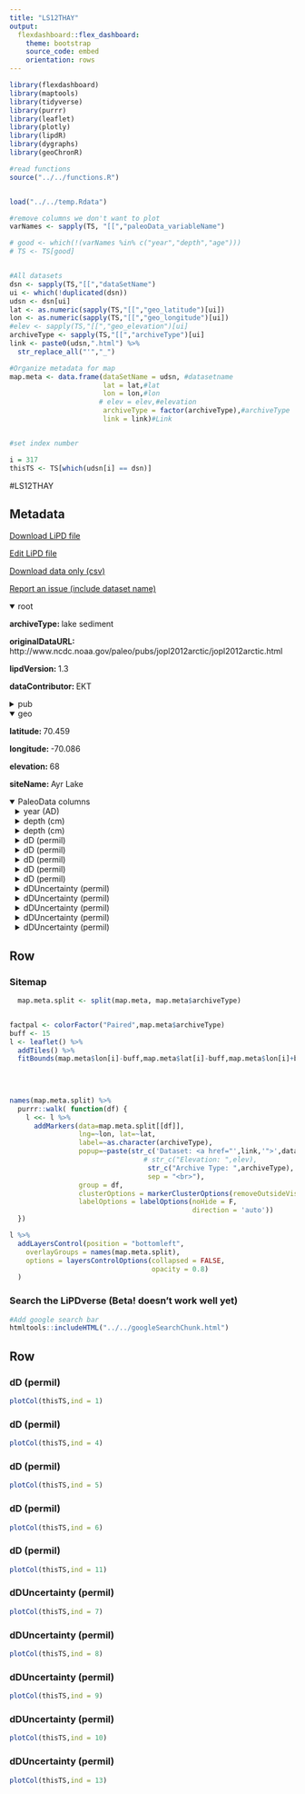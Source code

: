 ```yaml
---
title: "LS12THAY"
output: 
  flexdashboard::flex_dashboard:
    theme: bootstrap
    source_code: embed
    orientation: rows
---
```


```r
library(flexdashboard)
library(maptools)
library(tidyverse)
library(purrr)
library(leaflet)
library(plotly)
library(lipdR)
library(dygraphs)
library(geoChronR)

#read functions
source("../../functions.R")


load("../../temp.Rdata")

#remove columns we don't want to plot
varNames <- sapply(TS, "[[","paleoData_variableName")

# good <- which(!(varNames %in% c("year","depth","age")))
# TS <- TS[good]


#All datasets
dsn <- sapply(TS,"[[","dataSetName")
ui <- which(!duplicated(dsn))
udsn <- dsn[ui]
lat <- as.numeric(sapply(TS,"[[","geo_latitude")[ui])
lon <- as.numeric(sapply(TS,"[[","geo_longitude")[ui])
#elev <- sapply(TS,"[[","geo_elevation")[ui]
archiveType <- sapply(TS,"[[","archiveType")[ui]
link <- paste0(udsn,".html") %>% 
  str_replace_all("'","_")

#Organize metadata for map
map.meta <- data.frame(dataSetName = udsn, #datasetname
                       lat = lat,#lat
                       lon = lon,#lon
                      # elev = elev,#elevation
                       archiveType = factor(archiveType),#archiveType
                       link = link)#Link


#set index number

i = 317
thisTS <- TS[which(udsn[i] == dsn)]
```
#LS12THAY

Metadata {.sidebar}
-------------------------------------
[Download LiPD file](LS12THAY.lpd)
            

[Edit LiPD file](http://lipd.net/playground?source=http://lipdverse.org/iso2kv0_11_0/LS12THAY.lpd)
            

[Download data only (csv)](LS12THAY.csv)
            

[Report an issue (include dataset name)](https://github.com/nickmckay/LiPDverse/issues)

<details open style="margin-left: 0px">
<summary>root</summary>
<p style="margin-left: 0px"><strong>archiveType: </strong>lake sediment
<p style="margin-left: 0px"><strong>originalDataURL: </strong>http://www.ncdc.noaa.gov/paleo/pubs/jopl2012arctic/jopl2012arctic.html
<p style="margin-left: 0px"><strong>lipdVersion: </strong>1.3
<p style="margin-left: 0px"><strong>dataContributor: </strong>EKT
</details>
<details>
<summary>pub</summary>
<details style="margin-left: 10px">
<summary>pub1</summary>
<p style="margin-left: 10px"><strong>author: </strong>Thomas
<p style="margin-left: 10px"><strong>pubYear: </strong>NA
<p style="margin-left: 10px"><strong>DOI: </strong>10.?1007/?s10933-012-9584-7
</details>
<details style="margin-left: 10px">
<summary>pub2</summary>
<p style="margin-left: 10px"><strong>pubYear: </strong>NA
</details>
</details>
<details open style="margin-left: 0px">
<summary>geo</summary>
<p style="margin-left: 0px"><strong>latitude: </strong>70.459
<p style="margin-left: 0px"><strong>longitude: </strong>-70.086
<p style="margin-left: 0px"><strong>elevation: </strong>68
<p style="margin-left: 0px"><strong>siteName: </strong>Ayr Lake
</details>
<details open>
<summary>PaleoData columns</summary>
<details style="margin-left: 10px">
<summary>year (AD)</summary>
<p style="margin-left: 10px"><strong>TSid: </strong>MAT1f2a2beb33
<p style="margin-left: 10px"><strong>variableName: </strong>year
<p style="margin-left: 10px"><strong>units: </strong>AD
<p style="margin-left: 10px"><strong>description: </strong>Year AD
</details>
<details style="margin-left: 10px">
<summary>depth (cm)</summary>
<p style="margin-left: 10px"><strong>TSid: </strong>LPD32931661
<p style="margin-left: 10px"><strong>variableName: </strong>depth
<p style="margin-left: 10px"><strong>units: </strong>cm
<p style="margin-left: 10px"><strong>description: </strong>bottom depth (mm)
</details>
<details style="margin-left: 10px">
<summary>depth (cm)</summary>
<p style="margin-left: 10px"><strong>TSid: </strong>MATbc6c134f26
<p style="margin-left: 10px"><strong>variableName: </strong>depth
<p style="margin-left: 10px"><strong>units: </strong>cm
<p style="margin-left: 10px"><strong>description: </strong>depth
</details>
<details style="margin-left: 10px">
<summary>dD (permil)</summary>
<p style="margin-left: 10px"><strong>TSid: </strong>LS12THAY01E
<p style="margin-left: 10px"><strong>variableName: </strong>dD
<p style="margin-left: 10px"><strong>units: </strong>permil
<p style="margin-left: 10px"><strong>description: </strong>terrestrial biomarker
<details>
<summary>interpretation</summary>
<details style="margin-left: 20px">
<summary>1</summary>
<p style="margin-left: 20px"><strong>basis: </strong>The remarkable similarity between d2Hwax and regional temperature indicates that d2Hwax is a useful proxy to reconstruct temper- ature at decadal- to sub-centennial-resolution.
<p style="margin-left: 20px"><strong>interpDirection: </strong>positive
<p style="margin-left: 20px"><strong>scope: </strong>climate
<p style="margin-left: 20px"><strong>seasonality: </strong>summer
<p style="margin-left: 20px"><strong>variable: </strong>T
<p style="margin-left: 20px"><strong>variableDetail: </strong>air
<p style="margin-left: 20px"><strong>direction: </strong>positive
</details>
<details style="margin-left: 20px">
<summary>2</summary>
<p style="margin-left: 20px"><strong>basis: </strong>The major source of water for plants in the Arctic, where permafrost precludes extensive groundwater systems, is precipitation, either as snowmelt or summer rain (Elberling et al. 2008). Thus, we hypothesize that d2Hwax in the Arctic is likely closely related to d2Hprecip. Leaf wax synthesis occurs during the summer months when plants are neither temper- ature- nor light-limited. The apparent fractionation (e) between leaf waxes and source waters varies with relative humidity (RH) and with potential evapotrans- piration (Sachse et al. 2012). Long-term average growing season (June, July, August) RH at Clyde River is 80% (Environment Canada, 2011). The eleven-month dataset from Silasiutitalik at the head of Clyde Inlet suggests that growing season RH is slightly lower inland, around 75% (Kangiqtugaapik (Clyde River) Weather Station Network, 2011). The n-alkanoic acids synthesized by plants that grow at 70?80% RH have an e of -100 to -120% relative to annual mean precipitation (Hou et al. 2008). The d2Hwax values from Ayr Lake sediments (-240 to -265 %) therefore suggest that source water d2H should range between -140 to -165% (assuming an e of -100%) and -120 to -145% (assuming an e of -120%). These calculated source water d2H values are within the range of measured summer d2Hprecip values for both Pond Inlet and Hall Beach, although the values obtained with the larger e are close to the maximum summer d2Hprecip values for Pond Inlet. We therefore hypothesize that plants in this catchment utilize summer precipitation as their main water source (Fig. 2). Variability in summer d2Hprecip, or utilization of small but varying amounts of winter precipitation, is likely driving variability in d2Hwax at Ayr Lake.
<p style="margin-left: 20px"><strong>direction: </strong>positive
<p style="margin-left: 20px"><strong>inferredMaterial: </strong>soil water
<p style="margin-left: 20px"><strong>integrationTime: </strong>1 to 10
<p style="margin-left: 20px"><strong>integrationTimeBasis: </strong>Leaf wax hydrogen isotopes exhibit a surprising amount of variability at the sub-decadal scale (Fig. 6). This high degree of variability indicates that leaf waxes are likely produced, transported and deposited in a relatively short period of time.
<p style="margin-left: 20px"><strong>integrationTimeUncertainty: </strong>10
<p style="margin-left: 20px"><strong>integrationTimeUnits: </strong>years
<p style="margin-left: 20px"><strong>mathematicalRelation: </strong>linear
<p style="margin-left: 20px"><strong>rank: </strong>1
<p style="margin-left: 20px"><strong>scope: </strong>isotope
<p style="margin-left: 20px"><strong>seasonality: </strong>growing season
<p style="margin-left: 20px"><strong>variable: </strong>P_isotope
<p style="margin-left: 20px"><strong>coefficient: </strong>NA
<p style="margin-left: 20px"><strong>fraction: </strong>NA
</details>
<details style="margin-left: 20px">
<summary>3</summary>
<p style="margin-left: 20px"><strong>basis: </strong>Bottom line: more snowmelt providing source water to plants causes pool of plant source water to be more 2H-depleted. "The major source of water for plants in the Arctic, where permafrost precludes extensive groundwater systems, is precipitation, either as snowmelt or summer rain (Elberling et al. 2008). Thus, we hypothesize that d2Hwax in the Arctic is likely closely related to d2Hprecip. Leaf wax synthesis occurs during the summer months when plants are neither temper- ature- nor light-limited. The apparent fractionation (e) between leaf waxes and source waters varies with relative humidity (RH) and with potential evapotrans- piration (Sachse et al. 2012). Long-term average growing season (June, July, August) RH at Clyde River is 80% (Environment Canada, 2011). The eleven-month dataset from Silasiutitalik at the head of Clyde Inlet suggests that growing season RH is slightly lower inland, around 75% (Kangiqtugaapik (Clyde River) Weather Station Network, 2011). The n-alkanoic acids synthesized by plants that grow at 70?80% RH have an e of -100 to -120% relative to annual mean precipitation (Hou et al. 2008). The d2Hwax values from Ayr Lake sediments (-240 to -265 %) therefore suggest that source water d2H should range between -140 to -165% (assuming an e of -100%) and -120 to -145% (assuming an e of -120%). These calculated source water d2H values are within the range of measured summer d2Hprecip values for both Pond Inlet and Hall Beach, although the values obtained with the larger e are close to the maximum summer d2Hprecip values for Pond Inlet. We therefore hypothesize that plants in this catchment utilize summer precipitation as their main water source (Fig. 2). Variability in summer d2Hprecip, or utilization of small but varying amounts of winter precipitation, is likely driving variability in d2Hwax at Ayr Lake."
<p style="margin-left: 20px"><strong>direction: </strong>negative
<p style="margin-left: 20px"><strong>inferredMaterial: </strong>soil water
<p style="margin-left: 20px"><strong>integrationTime: </strong>1 to 10
<p style="margin-left: 20px"><strong>integrationTimeBasis: </strong>Leaf wax hydrogen isotopes exhibit a surprising amount of variability at the sub-decadal scale (Fig. 6). This high degree of variability indicates that leaf waxes are likely produced, transported and deposited in a relatively short period of time.
<p style="margin-left: 20px"><strong>integrationTimeUncertainty: </strong>10
<p style="margin-left: 20px"><strong>integrationTimeUnits: </strong>years
<p style="margin-left: 20px"><strong>mathematicalRelation: </strong>linear
<p style="margin-left: 20px"><strong>rank: </strong>2
<p style="margin-left: 20px"><strong>scope: </strong>isotope
<p style="margin-left: 20px"><strong>seasonality: </strong>winter
<p style="margin-left: 20px"><strong>variable: </strong>winter snow melting during growing season
<p style="margin-left: 20px"><strong>coefficient: </strong>NA
<p style="margin-left: 20px"><strong>fraction: </strong>NA
</details>
<details style="margin-left: 20px">
<summary>4</summary>
<p style="margin-left: 20px"><strong>coefficient: </strong>NA
<p style="margin-left: 20px"><strong>fraction: </strong>NA
<p style="margin-left: 20px"><strong>rank: </strong>NA
<p style="margin-left: 20px"><strong>scope: </strong>isotope
</details>
</details>
</details>
<details style="margin-left: 10px">
<summary>dD (permil)</summary>
<p style="margin-left: 10px"><strong>TSid: </strong>LS12THAY01B
<p style="margin-left: 10px"><strong>variableName: </strong>dD
<p style="margin-left: 10px"><strong>units: </strong>permil
<p style="margin-left: 10px"><strong>description: </strong>terrestrial biomarker
<details>
<summary>interpretation</summary>
<details style="margin-left: 20px">
<summary>1</summary>
<p style="margin-left: 20px"><strong>basis: </strong>The remarkable similarity between d2Hwax and regional temperature indicates that d2Hwax is a useful proxy to reconstruct temper- ature at decadal- to sub-centennial-resolution.
<p style="margin-left: 20px"><strong>interpDirection: </strong>positive
<p style="margin-left: 20px"><strong>scope: </strong>climate
<p style="margin-left: 20px"><strong>seasonality: </strong>summer
<p style="margin-left: 20px"><strong>variable: </strong>T
<p style="margin-left: 20px"><strong>variableDetail: </strong>air
<p style="margin-left: 20px"><strong>direction: </strong>positive
</details>
<details style="margin-left: 20px">
<summary>2</summary>
<p style="margin-left: 20px"><strong>basis: </strong>The major source of water for plants in the Arctic, where permafrost precludes extensive groundwater systems, is precipitation, either as snowmelt or summer rain (Elberling et al. 2008). Thus, we hypothesize that d2Hwax in the Arctic is likely closely related to d2Hprecip. Leaf wax synthesis occurs during the summer months when plants are neither temper- ature- nor light-limited. The apparent fractionation (e) between leaf waxes and source waters varies with relative humidity (RH) and with potential evapotrans- piration (Sachse et al. 2012). Long-term average growing season (June, July, August) RH at Clyde River is 80% (Environment Canada, 2011). The eleven-month dataset from Silasiutitalik at the head of Clyde Inlet suggests that growing season RH is slightly lower inland, around 75% (Kangiqtugaapik (Clyde River) Weather Station Network, 2011). The n-alkanoic acids synthesized by plants that grow at 70?80% RH have an e of -100 to -120% relative to annual mean precipitation (Hou et al. 2008). The d2Hwax values from Ayr Lake sediments (-240 to -265 %) therefore suggest that source water d2H should range between -140 to -165% (assuming an e of -100%) and -120 to -145% (assuming an e of -120%). These calculated source water d2H values are within the range of measured summer d2Hprecip values for both Pond Inlet and Hall Beach, although the values obtained with the larger e are close to the maximum summer d2Hprecip values for Pond Inlet. We therefore hypothesize that plants in this catchment utilize summer precipitation as their main water source (Fig. 2). Variability in summer d2Hprecip, or utilization of small but varying amounts of winter precipitation, is likely driving variability in d2Hwax at Ayr Lake.
<p style="margin-left: 20px"><strong>direction: </strong>positive
<p style="margin-left: 20px"><strong>inferredMaterial: </strong>soil water
<p style="margin-left: 20px"><strong>integrationTime: </strong>1 to 10
<p style="margin-left: 20px"><strong>integrationTimeBasis: </strong>Leaf wax hydrogen isotopes exhibit a surprising amount of variability at the sub-decadal scale (Fig. 6). This high degree of variability indicates that leaf waxes are likely produced, transported and deposited in a relatively short period of time.
<p style="margin-left: 20px"><strong>integrationTimeUncertainty: </strong>10
<p style="margin-left: 20px"><strong>integrationTimeUnits: </strong>years
<p style="margin-left: 20px"><strong>mathematicalRelation: </strong>linear
<p style="margin-left: 20px"><strong>rank: </strong>1
<p style="margin-left: 20px"><strong>scope: </strong>isotope
<p style="margin-left: 20px"><strong>seasonality: </strong>growing season
<p style="margin-left: 20px"><strong>variable: </strong>P_isotope
<p style="margin-left: 20px"><strong>coefficient: </strong>NA
<p style="margin-left: 20px"><strong>fraction: </strong>NA
</details>
<details style="margin-left: 20px">
<summary>3</summary>
<p style="margin-left: 20px"><strong>basis: </strong>Bottom line: more snowmelt providing source water to plants causes pool of plant source water to be more 2H-depleted. "The major source of water for plants in the Arctic, where permafrost precludes extensive groundwater systems, is precipitation, either as snowmelt or summer rain (Elberling et al. 2008). Thus, we hypothesize that d2Hwax in the Arctic is likely closely related to d2Hprecip. Leaf wax synthesis occurs during the summer months when plants are neither temper- ature- nor light-limited. The apparent fractionation (e) between leaf waxes and source waters varies with relative humidity (RH) and with potential evapotrans- piration (Sachse et al. 2012). Long-term average growing season (June, July, August) RH at Clyde River is 80% (Environment Canada, 2011). The eleven-month dataset from Silasiutitalik at the head of Clyde Inlet suggests that growing season RH is slightly lower inland, around 75% (Kangiqtugaapik (Clyde River) Weather Station Network, 2011). The n-alkanoic acids synthesized by plants that grow at 70?80% RH have an e of -100 to -120% relative to annual mean precipitation (Hou et al. 2008). The d2Hwax values from Ayr Lake sediments (-240 to -265 %) therefore suggest that source water d2H should range between -140 to -165% (assuming an e of -100%) and -120 to -145% (assuming an e of -120%). These calculated source water d2H values are within the range of measured summer d2Hprecip values for both Pond Inlet and Hall Beach, although the values obtained with the larger e are close to the maximum summer d2Hprecip values for Pond Inlet. We therefore hypothesize that plants in this catchment utilize summer precipitation as their main water source (Fig. 2). Variability in summer d2Hprecip, or utilization of small but varying amounts of winter precipitation, is likely driving variability in d2Hwax at Ayr Lake."
<p style="margin-left: 20px"><strong>direction: </strong>negative
<p style="margin-left: 20px"><strong>inferredMaterial: </strong>soil water
<p style="margin-left: 20px"><strong>integrationTime: </strong>1 to 10
<p style="margin-left: 20px"><strong>integrationTimeBasis: </strong>Leaf wax hydrogen isotopes exhibit a surprising amount of variability at the sub-decadal scale (Fig. 6). This high degree of variability indicates that leaf waxes are likely produced, transported and deposited in a relatively short period of time.
<p style="margin-left: 20px"><strong>integrationTimeUncertainty: </strong>10
<p style="margin-left: 20px"><strong>integrationTimeUnits: </strong>years
<p style="margin-left: 20px"><strong>mathematicalRelation: </strong>linear
<p style="margin-left: 20px"><strong>rank: </strong>2
<p style="margin-left: 20px"><strong>scope: </strong>isotope
<p style="margin-left: 20px"><strong>seasonality: </strong>winter
<p style="margin-left: 20px"><strong>variable: </strong>winter snow melting during growing season
<p style="margin-left: 20px"><strong>coefficient: </strong>NA
<p style="margin-left: 20px"><strong>fraction: </strong>NA
</details>
<details style="margin-left: 20px">
<summary>4</summary>
<p style="margin-left: 20px"><strong>coefficient: </strong>NA
<p style="margin-left: 20px"><strong>fraction: </strong>NA
<p style="margin-left: 20px"><strong>rank: </strong>NA
<p style="margin-left: 20px"><strong>scope: </strong>isotope
</details>
</details>
</details>
<details style="margin-left: 10px">
<summary>dD (permil)</summary>
<p style="margin-left: 10px"><strong>TSid: </strong>LS12THAY01C
<p style="margin-left: 10px"><strong>variableName: </strong>dD
<p style="margin-left: 10px"><strong>units: </strong>permil
<p style="margin-left: 10px"><strong>description: </strong>terrestrial biomarker
<details>
<summary>interpretation</summary>
<details style="margin-left: 20px">
<summary>1</summary>
<p style="margin-left: 20px"><strong>basis: </strong>The remarkable similarity between d2Hwax and regional temperature indicates that d2Hwax is a useful proxy to reconstruct temper- ature at decadal- to sub-centennial-resolution.
<p style="margin-left: 20px"><strong>interpDirection: </strong>positive
<p style="margin-left: 20px"><strong>scope: </strong>climate
<p style="margin-left: 20px"><strong>seasonality: </strong>summer
<p style="margin-left: 20px"><strong>variable: </strong>T
<p style="margin-left: 20px"><strong>variableDetail: </strong>air
<p style="margin-left: 20px"><strong>direction: </strong>positive
</details>
<details style="margin-left: 20px">
<summary>2</summary>
<p style="margin-left: 20px"><strong>basis: </strong>The major source of water for plants in the Arctic, where permafrost precludes extensive groundwater systems, is precipitation, either as snowmelt or summer rain (Elberling et al. 2008). Thus, we hypothesize that d2Hwax in the Arctic is likely closely related to d2Hprecip. Leaf wax synthesis occurs during the summer months when plants are neither temper- ature- nor light-limited. The apparent fractionation (e) between leaf waxes and source waters varies with relative humidity (RH) and with potential evapotrans- piration (Sachse et al. 2012). Long-term average growing season (June, July, August) RH at Clyde River is 80% (Environment Canada, 2011). The eleven-month dataset from Silasiutitalik at the head of Clyde Inlet suggests that growing season RH is slightly lower inland, around 75% (Kangiqtugaapik (Clyde River) Weather Station Network, 2011). The n-alkanoic acids synthesized by plants that grow at 70?80% RH have an e of -100 to -120% relative to annual mean precipitation (Hou et al. 2008). The d2Hwax values from Ayr Lake sediments (-240 to -265 %) therefore suggest that source water d2H should range between -140 to -165% (assuming an e of -100%) and -120 to -145% (assuming an e of -120%). These calculated source water d2H values are within the range of measured summer d2Hprecip values for both Pond Inlet and Hall Beach, although the values obtained with the larger e are close to the maximum summer d2Hprecip values for Pond Inlet. We therefore hypothesize that plants in this catchment utilize summer precipitation as their main water source (Fig. 2). Variability in summer d2Hprecip, or utilization of small but varying amounts of winter precipitation, is likely driving variability in d2Hwax at Ayr Lake.
<p style="margin-left: 20px"><strong>direction: </strong>positive
<p style="margin-left: 20px"><strong>inferredMaterial: </strong>soil water
<p style="margin-left: 20px"><strong>integrationTime: </strong>1 to 10
<p style="margin-left: 20px"><strong>integrationTimeBasis: </strong>Leaf wax hydrogen isotopes exhibit a surprising amount of variability at the sub-decadal scale (Fig. 6). This high degree of variability indicates that leaf waxes are likely produced, transported and deposited in a relatively short period of time.
<p style="margin-left: 20px"><strong>integrationTimeUncertainty: </strong>10
<p style="margin-left: 20px"><strong>integrationTimeUnits: </strong>years
<p style="margin-left: 20px"><strong>mathematicalRelation: </strong>linear
<p style="margin-left: 20px"><strong>rank: </strong>1
<p style="margin-left: 20px"><strong>scope: </strong>isotope
<p style="margin-left: 20px"><strong>seasonality: </strong>growing season
<p style="margin-left: 20px"><strong>variable: </strong>P_isotope
<p style="margin-left: 20px"><strong>coefficient: </strong>NA
<p style="margin-left: 20px"><strong>fraction: </strong>NA
</details>
<details style="margin-left: 20px">
<summary>3</summary>
<p style="margin-left: 20px"><strong>basis: </strong>Bottom line: more snowmelt providing source water to plants causes pool of plant source water to be more 2H-depleted. "The major source of water for plants in the Arctic, where permafrost precludes extensive groundwater systems, is precipitation, either as snowmelt or summer rain (Elberling et al. 2008). Thus, we hypothesize that d2Hwax in the Arctic is likely closely related to d2Hprecip. Leaf wax synthesis occurs during the summer months when plants are neither temper- ature- nor light-limited. The apparent fractionation (e) between leaf waxes and source waters varies with relative humidity (RH) and with potential evapotrans- piration (Sachse et al. 2012). Long-term average growing season (June, July, August) RH at Clyde River is 80% (Environment Canada, 2011). The eleven-month dataset from Silasiutitalik at the head of Clyde Inlet suggests that growing season RH is slightly lower inland, around 75% (Kangiqtugaapik (Clyde River) Weather Station Network, 2011). The n-alkanoic acids synthesized by plants that grow at 70?80% RH have an e of -100 to -120% relative to annual mean precipitation (Hou et al. 2008). The d2Hwax values from Ayr Lake sediments (-240 to -265 %) therefore suggest that source water d2H should range between -140 to -165% (assuming an e of -100%) and -120 to -145% (assuming an e of -120%). These calculated source water d2H values are within the range of measured summer d2Hprecip values for both Pond Inlet and Hall Beach, although the values obtained with the larger e are close to the maximum summer d2Hprecip values for Pond Inlet. We therefore hypothesize that plants in this catchment utilize summer precipitation as their main water source (Fig. 2). Variability in summer d2Hprecip, or utilization of small but varying amounts of winter precipitation, is likely driving variability in d2Hwax at Ayr Lake."
<p style="margin-left: 20px"><strong>direction: </strong>negative
<p style="margin-left: 20px"><strong>inferredMaterial: </strong>soil water
<p style="margin-left: 20px"><strong>integrationTime: </strong>1 to 10
<p style="margin-left: 20px"><strong>integrationTimeBasis: </strong>Leaf wax hydrogen isotopes exhibit a surprising amount of variability at the sub-decadal scale (Fig. 6). This high degree of variability indicates that leaf waxes are likely produced, transported and deposited in a relatively short period of time.
<p style="margin-left: 20px"><strong>integrationTimeUncertainty: </strong>10
<p style="margin-left: 20px"><strong>integrationTimeUnits: </strong>years
<p style="margin-left: 20px"><strong>mathematicalRelation: </strong>linear
<p style="margin-left: 20px"><strong>rank: </strong>2
<p style="margin-left: 20px"><strong>scope: </strong>isotope
<p style="margin-left: 20px"><strong>seasonality: </strong>winter
<p style="margin-left: 20px"><strong>variable: </strong>winter snow melting during growing season
<p style="margin-left: 20px"><strong>coefficient: </strong>NA
<p style="margin-left: 20px"><strong>fraction: </strong>NA
</details>
<details style="margin-left: 20px">
<summary>4</summary>
<p style="margin-left: 20px"><strong>coefficient: </strong>NA
<p style="margin-left: 20px"><strong>fraction: </strong>NA
<p style="margin-left: 20px"><strong>rank: </strong>NA
<p style="margin-left: 20px"><strong>scope: </strong>isotope
</details>
</details>
</details>
<details style="margin-left: 10px">
<summary>dD (permil)</summary>
<p style="margin-left: 10px"><strong>TSid: </strong>LS12THAY01D
<p style="margin-left: 10px"><strong>variableName: </strong>dD
<p style="margin-left: 10px"><strong>units: </strong>permil
<p style="margin-left: 10px"><strong>description: </strong>terrestrial biomarker
<details>
<summary>interpretation</summary>
<details style="margin-left: 20px">
<summary>1</summary>
<p style="margin-left: 20px"><strong>basis: </strong>The remarkable similarity between d2Hwax and regional temperature indicates that d2Hwax is a useful proxy to reconstruct temper- ature at decadal- to sub-centennial-resolution.
<p style="margin-left: 20px"><strong>interpDirection: </strong>positive
<p style="margin-left: 20px"><strong>scope: </strong>climate
<p style="margin-left: 20px"><strong>seasonality: </strong>summer
<p style="margin-left: 20px"><strong>variable: </strong>T
<p style="margin-left: 20px"><strong>variableDetail: </strong>air
<p style="margin-left: 20px"><strong>direction: </strong>positive
</details>
<details style="margin-left: 20px">
<summary>2</summary>
<p style="margin-left: 20px"><strong>basis: </strong>The major source of water for plants in the Arctic, where permafrost precludes extensive groundwater systems, is precipitation, either as snowmelt or summer rain (Elberling et al. 2008). Thus, we hypothesize that d2Hwax in the Arctic is likely closely related to d2Hprecip. Leaf wax synthesis occurs during the summer months when plants are neither temper- ature- nor light-limited. The apparent fractionation (e) between leaf waxes and source waters varies with relative humidity (RH) and with potential evapotrans- piration (Sachse et al. 2012). Long-term average growing season (June, July, August) RH at Clyde River is 80% (Environment Canada, 2011). The eleven-month dataset from Silasiutitalik at the head of Clyde Inlet suggests that growing season RH is slightly lower inland, around 75% (Kangiqtugaapik (Clyde River) Weather Station Network, 2011). The n-alkanoic acids synthesized by plants that grow at 70?80% RH have an e of -100 to -120% relative to annual mean precipitation (Hou et al. 2008). The d2Hwax values from Ayr Lake sediments (-240 to -265 %) therefore suggest that source water d2H should range between -140 to -165% (assuming an e of -100%) and -120 to -145% (assuming an e of -120%). These calculated source water d2H values are within the range of measured summer d2Hprecip values for both Pond Inlet and Hall Beach, although the values obtained with the larger e are close to the maximum summer d2Hprecip values for Pond Inlet. We therefore hypothesize that plants in this catchment utilize summer precipitation as their main water source (Fig. 2). Variability in summer d2Hprecip, or utilization of small but varying amounts of winter precipitation, is likely driving variability in d2Hwax at Ayr Lake.
<p style="margin-left: 20px"><strong>direction: </strong>positive
<p style="margin-left: 20px"><strong>inferredMaterial: </strong>soil water
<p style="margin-left: 20px"><strong>integrationTime: </strong>1 to 10
<p style="margin-left: 20px"><strong>integrationTimeBasis: </strong>Leaf wax hydrogen isotopes exhibit a surprising amount of variability at the sub-decadal scale (Fig. 6). This high degree of variability indicates that leaf waxes are likely produced, transported and deposited in a relatively short period of time.
<p style="margin-left: 20px"><strong>integrationTimeUncertainty: </strong>10
<p style="margin-left: 20px"><strong>integrationTimeUnits: </strong>years
<p style="margin-left: 20px"><strong>mathematicalRelation: </strong>linear
<p style="margin-left: 20px"><strong>rank: </strong>1
<p style="margin-left: 20px"><strong>scope: </strong>isotope
<p style="margin-left: 20px"><strong>seasonality: </strong>growing season
<p style="margin-left: 20px"><strong>variable: </strong>P_isotope
<p style="margin-left: 20px"><strong>coefficient: </strong>NA
<p style="margin-left: 20px"><strong>fraction: </strong>NA
</details>
<details style="margin-left: 20px">
<summary>3</summary>
<p style="margin-left: 20px"><strong>basis: </strong>Bottom line: more snowmelt providing source water to plants causes pool of plant source water to be more 2H-depleted. "The major source of water for plants in the Arctic, where permafrost precludes extensive groundwater systems, is precipitation, either as snowmelt or summer rain (Elberling et al. 2008). Thus, we hypothesize that d2Hwax in the Arctic is likely closely related to d2Hprecip. Leaf wax synthesis occurs during the summer months when plants are neither temper- ature- nor light-limited. The apparent fractionation (e) between leaf waxes and source waters varies with relative humidity (RH) and with potential evapotrans- piration (Sachse et al. 2012). Long-term average growing season (June, July, August) RH at Clyde River is 80% (Environment Canada, 2011). The eleven-month dataset from Silasiutitalik at the head of Clyde Inlet suggests that growing season RH is slightly lower inland, around 75% (Kangiqtugaapik (Clyde River) Weather Station Network, 2011). The n-alkanoic acids synthesized by plants that grow at 70?80% RH have an e of -100 to -120% relative to annual mean precipitation (Hou et al. 2008). The d2Hwax values from Ayr Lake sediments (-240 to -265 %) therefore suggest that source water d2H should range between -140 to -165% (assuming an e of -100%) and -120 to -145% (assuming an e of -120%). These calculated source water d2H values are within the range of measured summer d2Hprecip values for both Pond Inlet and Hall Beach, although the values obtained with the larger e are close to the maximum summer d2Hprecip values for Pond Inlet. We therefore hypothesize that plants in this catchment utilize summer precipitation as their main water source (Fig. 2). Variability in summer d2Hprecip, or utilization of small but varying amounts of winter precipitation, is likely driving variability in d2Hwax at Ayr Lake."
<p style="margin-left: 20px"><strong>direction: </strong>negative
<p style="margin-left: 20px"><strong>inferredMaterial: </strong>soil water
<p style="margin-left: 20px"><strong>integrationTime: </strong>1 to 10
<p style="margin-left: 20px"><strong>integrationTimeBasis: </strong>Leaf wax hydrogen isotopes exhibit a surprising amount of variability at the sub-decadal scale (Fig. 6). This high degree of variability indicates that leaf waxes are likely produced, transported and deposited in a relatively short period of time.
<p style="margin-left: 20px"><strong>integrationTimeUncertainty: </strong>10
<p style="margin-left: 20px"><strong>integrationTimeUnits: </strong>years
<p style="margin-left: 20px"><strong>mathematicalRelation: </strong>linear
<p style="margin-left: 20px"><strong>rank: </strong>2
<p style="margin-left: 20px"><strong>scope: </strong>isotope
<p style="margin-left: 20px"><strong>seasonality: </strong>winter
<p style="margin-left: 20px"><strong>variable: </strong>winter snow melting during growing season
<p style="margin-left: 20px"><strong>coefficient: </strong>NA
<p style="margin-left: 20px"><strong>fraction: </strong>NA
</details>
<details style="margin-left: 20px">
<summary>4</summary>
<p style="margin-left: 20px"><strong>coefficient: </strong>NA
<p style="margin-left: 20px"><strong>fraction: </strong>NA
<p style="margin-left: 20px"><strong>rank: </strong>NA
<p style="margin-left: 20px"><strong>scope: </strong>isotope
</details>
</details>
</details>
<details style="margin-left: 10px">
<summary>dD (permil)</summary>
<p style="margin-left: 10px"><strong>TSid: </strong>LS12THAY01A
<p style="margin-left: 10px"><strong>variableName: </strong>dD
<p style="margin-left: 10px"><strong>units: </strong>permil
<p style="margin-left: 10px"><strong>description: </strong>terrestrial biomarker
<details>
<summary>interpretation</summary>
<details style="margin-left: 20px">
<summary>1</summary>
<p style="margin-left: 20px"><strong>basis: </strong>The remarkable similarity between d2Hwax and regional temperature indicates that d2Hwax is a useful proxy to reconstruct temper- ature at decadal- to sub-centennial-resolution.
<p style="margin-left: 20px"><strong>interpDirection: </strong>positive
<p style="margin-left: 20px"><strong>scope: </strong>climate
<p style="margin-left: 20px"><strong>seasonality: </strong>summer
<p style="margin-left: 20px"><strong>variable: </strong>T
<p style="margin-left: 20px"><strong>variableDetail: </strong>air
</details>
<details style="margin-left: 20px">
<summary>2</summary>
<p style="margin-left: 20px"><strong>basis: </strong>The major source of water for plants in the Arctic, where permafrost precludes extensive groundwater systems, is precipitation, either as snowmelt or summer rain (Elberling et al. 2008). Thus, we hypothesize that d2Hwax in the Arctic is likely closely related to d2Hprecip. Leaf wax synthesis occurs during the summer months when plants are neither temper- ature- nor light-limited. The apparent fractionation (e) between leaf waxes and source waters varies with relative humidity (RH) and with potential evapotrans- piration (Sachse et al. 2012). Long-term average growing season (June, July, August) RH at Clyde River is 80% (Environment Canada, 2011). The eleven-month dataset from Silasiutitalik at the head of Clyde Inlet suggests that growing season RH is slightly lower inland, around 75% (Kangiqtugaapik (Clyde River) Weather Station Network, 2011). The n-alkanoic acids synthesized by plants that grow at 70?80% RH have an e of -100 to -120% relative to annual mean precipitation (Hou et al. 2008). The d2Hwax values from Ayr Lake sediments (-240 to -265 %) therefore suggest that source water d2H should range between -140 to -165% (assuming an e of -100%) and -120 to -145% (assuming an e of -120%). These calculated source water d2H values are within the range of measured summer d2Hprecip values for both Pond Inlet and Hall Beach, although the values obtained with the larger e are close to the maximum summer d2Hprecip values for Pond Inlet. We therefore hypothesize that plants in this catchment utilize summer precipitation as their main water source (Fig. 2). Variability in summer d2Hprecip, or utilization of small but varying amounts of winter precipitation, is likely driving variability in d2Hwax at Ayr Lake.
<p style="margin-left: 20px"><strong>direction: </strong>positive
<p style="margin-left: 20px"><strong>inferredMaterial: </strong>soil water
<p style="margin-left: 20px"><strong>integrationTime: </strong>1 to 10
<p style="margin-left: 20px"><strong>integrationTimeBasis: </strong>Leaf wax hydrogen isotopes exhibit a surprising amount of variability at the sub-decadal scale (Fig. 6). This high degree of variability indicates that leaf waxes are likely produced, transported and deposited in a relatively short period of time.
<p style="margin-left: 20px"><strong>integrationTimeUncertainty: </strong>10
<p style="margin-left: 20px"><strong>integrationTimeUnits: </strong>years
<p style="margin-left: 20px"><strong>mathematicalRelation: </strong>linear
<p style="margin-left: 20px"><strong>rank: </strong>1
<p style="margin-left: 20px"><strong>scope: </strong>isotope
<p style="margin-left: 20px"><strong>seasonality: </strong>growing season
<p style="margin-left: 20px"><strong>variable: </strong>P_isotope
<p style="margin-left: 20px"><strong>coefficient: </strong>NA
<p style="margin-left: 20px"><strong>fraction: </strong>NA
</details>
<details style="margin-left: 20px">
<summary>3</summary>
<p style="margin-left: 20px"><strong>basis: </strong>Bottom line: more snowmelt providing source water to plants causes pool of plant source water to be more 2H-depleted. "The major source of water for plants in the Arctic, where permafrost precludes extensive groundwater systems, is precipitation, either as snowmelt or summer rain (Elberling et al. 2008). Thus, we hypothesize that d2Hwax in the Arctic is likely closely related to d2Hprecip. Leaf wax synthesis occurs during the summer months when plants are neither temper- ature- nor light-limited. The apparent fractionation (e) between leaf waxes and source waters varies with relative humidity (RH) and with potential evapotrans- piration (Sachse et al. 2012). Long-term average growing season (June, July, August) RH at Clyde River is 80% (Environment Canada, 2011). The eleven-month dataset from Silasiutitalik at the head of Clyde Inlet suggests that growing season RH is slightly lower inland, around 75% (Kangiqtugaapik (Clyde River) Weather Station Network, 2011). The n-alkanoic acids synthesized by plants that grow at 70?80% RH have an e of -100 to -120% relative to annual mean precipitation (Hou et al. 2008). The d2Hwax values from Ayr Lake sediments (-240 to -265 %) therefore suggest that source water d2H should range between -140 to -165% (assuming an e of -100%) and -120 to -145% (assuming an e of -120%). These calculated source water d2H values are within the range of measured summer d2Hprecip values for both Pond Inlet and Hall Beach, although the values obtained with the larger e are close to the maximum summer d2Hprecip values for Pond Inlet. We therefore hypothesize that plants in this catchment utilize summer precipitation as their main water source (Fig. 2). Variability in summer d2Hprecip, or utilization of small but varying amounts of winter precipitation, is likely driving variability in d2Hwax at Ayr Lake."
<p style="margin-left: 20px"><strong>direction: </strong>negative
<p style="margin-left: 20px"><strong>inferredMaterial: </strong>soil water
<p style="margin-left: 20px"><strong>integrationTime: </strong>1 to 10
<p style="margin-left: 20px"><strong>integrationTimeBasis: </strong>Leaf wax hydrogen isotopes exhibit a surprising amount of variability at the sub-decadal scale (Fig. 6). This high degree of variability indicates that leaf waxes are likely produced, transported and deposited in a relatively short period of time.
<p style="margin-left: 20px"><strong>integrationTimeUncertainty: </strong>10
<p style="margin-left: 20px"><strong>integrationTimeUnits: </strong>years
<p style="margin-left: 20px"><strong>mathematicalRelation: </strong>linear
<p style="margin-left: 20px"><strong>rank: </strong>2
<p style="margin-left: 20px"><strong>scope: </strong>isotope
<p style="margin-left: 20px"><strong>seasonality: </strong>winter
<p style="margin-left: 20px"><strong>variable: </strong>winter snow melting during growing season
<p style="margin-left: 20px"><strong>coefficient: </strong>NA
<p style="margin-left: 20px"><strong>fraction: </strong>NA
</details>
<details style="margin-left: 20px">
<summary>4</summary>
<p style="margin-left: 20px"><strong>coefficient: </strong>NA
<p style="margin-left: 20px"><strong>fraction: </strong>NA
<p style="margin-left: 20px"><strong>rank: </strong>NA
<p style="margin-left: 20px"><strong>scope: </strong>isotope
</details>
</details>
</details>
<details style="margin-left: 10px">
<summary>dDUncertainty (permil)</summary>
<p style="margin-left: 10px"><strong>TSid: </strong>LS12THAY0130s
<p style="margin-left: 10px"><strong>variableName: </strong>dDUncertainty
<p style="margin-left: 10px"><strong>units: </strong>permil
<p style="margin-left: 10px"><strong>description: </strong>stdev of dD of terrestrial biomarker
<details>
<summary>interpretation</summary>
<details style="margin-left: 20px">
<summary>1</summary>
<p style="margin-left: 20px"><strong>scope: </strong>climate
</details>
<details style="margin-left: 20px">
<summary>2</summary>
<p style="margin-left: 20px"><strong>coefficient: </strong>NA
<p style="margin-left: 20px"><strong>fraction: </strong>NA
<p style="margin-left: 20px"><strong>rank: </strong>NA
<p style="margin-left: 20px"><strong>scope: </strong>isotope
</details>
<details style="margin-left: 20px">
<summary>3</summary>
<p style="margin-left: 20px"><strong>coefficient: </strong>NA
<p style="margin-left: 20px"><strong>fraction: </strong>NA
<p style="margin-left: 20px"><strong>rank: </strong>NA
<p style="margin-left: 20px"><strong>scope: </strong>isotope
</details>
<details style="margin-left: 20px">
<summary>4</summary>
<p style="margin-left: 20px"><strong>coefficient: </strong>NA
<p style="margin-left: 20px"><strong>fraction: </strong>NA
<p style="margin-left: 20px"><strong>rank: </strong>NA
<p style="margin-left: 20px"><strong>scope: </strong>isotope
</details>
</details>
</details>
<details style="margin-left: 10px">
<summary>dDUncertainty (permil)</summary>
<p style="margin-left: 10px"><strong>TSid: </strong>LS12THAY0124s
<p style="margin-left: 10px"><strong>variableName: </strong>dDUncertainty
<p style="margin-left: 10px"><strong>units: </strong>permil
<p style="margin-left: 10px"><strong>description: </strong>stdev of dD of terrestrial biomarker
<details>
<summary>interpretation</summary>
<details style="margin-left: 20px">
<summary>1</summary>
<p style="margin-left: 20px"><strong>scope: </strong>climate
</details>
<details style="margin-left: 20px">
<summary>2</summary>
<p style="margin-left: 20px"><strong>coefficient: </strong>NA
<p style="margin-left: 20px"><strong>fraction: </strong>NA
<p style="margin-left: 20px"><strong>rank: </strong>NA
<p style="margin-left: 20px"><strong>scope: </strong>isotope
</details>
<details style="margin-left: 20px">
<summary>3</summary>
<p style="margin-left: 20px"><strong>coefficient: </strong>NA
<p style="margin-left: 20px"><strong>fraction: </strong>NA
<p style="margin-left: 20px"><strong>rank: </strong>NA
<p style="margin-left: 20px"><strong>scope: </strong>isotope
</details>
<details style="margin-left: 20px">
<summary>4</summary>
<p style="margin-left: 20px"><strong>coefficient: </strong>NA
<p style="margin-left: 20px"><strong>fraction: </strong>NA
<p style="margin-left: 20px"><strong>rank: </strong>NA
<p style="margin-left: 20px"><strong>scope: </strong>isotope
</details>
</details>
</details>
<details style="margin-left: 10px">
<summary>dDUncertainty (permil)</summary>
<p style="margin-left: 10px"><strong>TSid: </strong>LS12THAY0126s
<p style="margin-left: 10px"><strong>variableName: </strong>dDUncertainty
<p style="margin-left: 10px"><strong>units: </strong>permil
<p style="margin-left: 10px"><strong>description: </strong>stdev of dD of terrestrial biomarker
<details>
<summary>interpretation</summary>
<details style="margin-left: 20px">
<summary>1</summary>
<p style="margin-left: 20px"><strong>scope: </strong>climate
</details>
<details style="margin-left: 20px">
<summary>2</summary>
<p style="margin-left: 20px"><strong>coefficient: </strong>NA
<p style="margin-left: 20px"><strong>fraction: </strong>NA
<p style="margin-left: 20px"><strong>rank: </strong>NA
<p style="margin-left: 20px"><strong>scope: </strong>isotope
</details>
<details style="margin-left: 20px">
<summary>3</summary>
<p style="margin-left: 20px"><strong>coefficient: </strong>NA
<p style="margin-left: 20px"><strong>fraction: </strong>NA
<p style="margin-left: 20px"><strong>rank: </strong>NA
<p style="margin-left: 20px"><strong>scope: </strong>isotope
</details>
<details style="margin-left: 20px">
<summary>4</summary>
<p style="margin-left: 20px"><strong>coefficient: </strong>NA
<p style="margin-left: 20px"><strong>fraction: </strong>NA
<p style="margin-left: 20px"><strong>rank: </strong>NA
<p style="margin-left: 20px"><strong>scope: </strong>isotope
</details>
</details>
</details>
<details style="margin-left: 10px">
<summary>dDUncertainty (permil)</summary>
<p style="margin-left: 10px"><strong>TSid: </strong>LS12THAY0128s
<p style="margin-left: 10px"><strong>variableName: </strong>dDUncertainty
<p style="margin-left: 10px"><strong>units: </strong>permil
<p style="margin-left: 10px"><strong>description: </strong>stdev of dD of terrestrial biomarker
<details>
<summary>interpretation</summary>
<details style="margin-left: 20px">
<summary>1</summary>
<p style="margin-left: 20px"><strong>scope: </strong>climate
</details>
<details style="margin-left: 20px">
<summary>2</summary>
<p style="margin-left: 20px"><strong>coefficient: </strong>NA
<p style="margin-left: 20px"><strong>fraction: </strong>NA
<p style="margin-left: 20px"><strong>rank: </strong>NA
<p style="margin-left: 20px"><strong>scope: </strong>isotope
</details>
<details style="margin-left: 20px">
<summary>3</summary>
<p style="margin-left: 20px"><strong>coefficient: </strong>NA
<p style="margin-left: 20px"><strong>fraction: </strong>NA
<p style="margin-left: 20px"><strong>rank: </strong>NA
<p style="margin-left: 20px"><strong>scope: </strong>isotope
</details>
<details style="margin-left: 20px">
<summary>4</summary>
<p style="margin-left: 20px"><strong>coefficient: </strong>NA
<p style="margin-left: 20px"><strong>fraction: </strong>NA
<p style="margin-left: 20px"><strong>rank: </strong>NA
<p style="margin-left: 20px"><strong>scope: </strong>isotope
</details>
</details>
</details>
<details style="margin-left: 10px">
<summary>dDUncertainty (permil)</summary>
<p style="margin-left: 10px"><strong>TSid: </strong>LS12THAY0122s
<p style="margin-left: 10px"><strong>variableName: </strong>dDUncertainty
<p style="margin-left: 10px"><strong>units: </strong>permil
<details>
<summary>interpretation</summary>
<details style="margin-left: 20px">
<summary>1</summary>
<p style="margin-left: 20px"><strong>scope: </strong>climate
</details>
<details style="margin-left: 20px">
<summary>2</summary>
<p style="margin-left: 20px"><strong>coefficient: </strong>NA
<p style="margin-left: 20px"><strong>fraction: </strong>NA
<p style="margin-left: 20px"><strong>rank: </strong>NA
<p style="margin-left: 20px"><strong>scope: </strong>isotope
</details>
<details style="margin-left: 20px">
<summary>3</summary>
<p style="margin-left: 20px"><strong>coefficient: </strong>NA
<p style="margin-left: 20px"><strong>fraction: </strong>NA
<p style="margin-left: 20px"><strong>rank: </strong>NA
<p style="margin-left: 20px"><strong>scope: </strong>isotope
</details>
<details style="margin-left: 20px">
<summary>4</summary>
<p style="margin-left: 20px"><strong>coefficient: </strong>NA
<p style="margin-left: 20px"><strong>fraction: </strong>NA
<p style="margin-left: 20px"><strong>rank: </strong>NA
<p style="margin-left: 20px"><strong>scope: </strong>isotope
</details>
</details>
</details>

Row {.tabset .tabset-fade}
-----------------------------------------------------------------------

### Sitemap

```r
  map.meta.split <- split(map.meta, map.meta$archiveType)


factpal <- colorFactor("Paired",map.meta$archiveType)
buff <- 15
l <- leaflet() %>% 
  addTiles() %>% 
  fitBounds(map.meta$lon[i]-buff,map.meta$lat[i]-buff,map.meta$lon[i]+buff,map.meta$lat[i]+buff)
  

  
  
names(map.meta.split) %>%
  purrr::walk( function(df) {
    l <<- l %>%
      addMarkers(data=map.meta.split[[df]],
                 lng=~lon, lat=~lat,
                 label=~as.character(archiveType),
                 popup=~paste(str_c('Dataset: <a href="',link,'">',dataSetName,'</a>'),
                                 # str_c("Elevation: ",elev),
                                  str_c("Archive Type: ",archiveType),
                                  sep = "<br>"),
                 group = df,
                 clusterOptions = markerClusterOptions(removeOutsideVisibleBounds = F),
                 labelOptions = labelOptions(noHide = F,
                                             direction = 'auto'))
  })

l %>%
  addLayersControl(position = "bottomleft",
    overlayGroups = names(map.meta.split),
    options = layersControlOptions(collapsed = FALSE,
                                   opacity = 0.8)
  )
```

### Search the LiPDverse (Beta! doesn't work well yet)
```r
#Add google search bar
htmltools::includeHTML("../../googleSearchChunk.html")
```


Row {.tabset .tabset-fade}
-----------------------------------------------------------------------

### dD (permil)
```r
plotCol(thisTS,ind = 1)
```

### dD (permil)
```r
plotCol(thisTS,ind = 4)
```

### dD (permil)
```r
plotCol(thisTS,ind = 5)
```

### dD (permil)
```r
plotCol(thisTS,ind = 6)
```

### dD (permil)
```r
plotCol(thisTS,ind = 11)
```

### dDUncertainty (permil)
```r
plotCol(thisTS,ind = 7)
```

### dDUncertainty (permil)
```r
plotCol(thisTS,ind = 8)
```

### dDUncertainty (permil)
```r
plotCol(thisTS,ind = 9)
```

### dDUncertainty (permil)
```r
plotCol(thisTS,ind = 10)
```

### dDUncertainty (permil)
```r
plotCol(thisTS,ind = 13)
```
